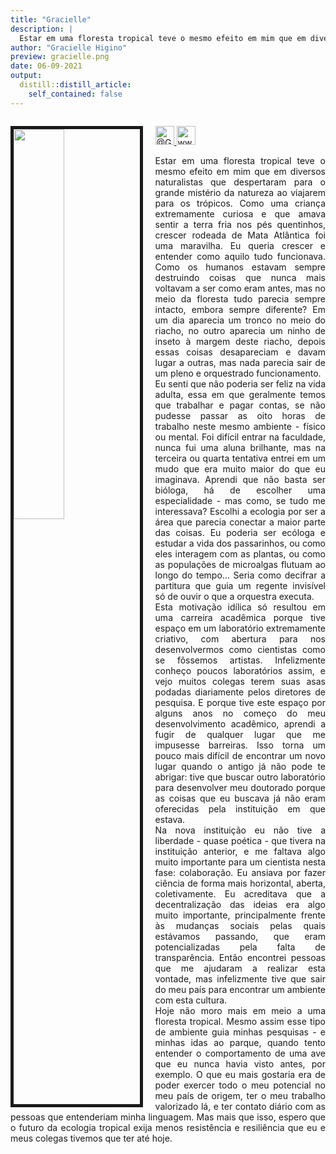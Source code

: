 ```yaml
---
title: "Gracielle"
description: |
  Estar em uma floresta tropical teve o mesmo efeito em mim que em diversos naturalistas que despertaram para o grande mistério da natureza ao viajarem para os trópicos.
author: "Gracielle Higino"
preview: gracielle.png
date: 06-09-2021
output:
  distill::distill_article:
    self_contained: false
---
```



<div style="float:left; text-align: justify">
<img src="gracielle.png" style="width:40%; border:5px solid; margin-right: 20px" align="left">


<a href="https://twitter.com/GracielleHigino">
<img src="tt.png" alt="@GracielleHigino" width="30"/>
</a>
<a href="https://www.linkedin.com/in/graciellehigino">
<img src="li.png" alt="www.linkedin.com/in/graciellehigino" width="30" />
</a>

Estar em uma floresta tropical teve o mesmo efeito em mim que em diversos naturalistas que despertaram para o grande mistério da natureza ao viajarem para os trópicos. Como uma criança extremamente curiosa e que amava sentir a terra fria nos pés quentinhos, crescer rodeada de Mata Atlântica foi uma maravilha. Eu queria crescer e entender como aquilo tudo funcionava. Como os humanos estavam sempre destruindo coisas que nunca mais voltavam a ser como eram antes, mas no meio da floresta tudo parecia sempre intacto, embora sempre diferente? Em um dia aparecia um tronco no meio do riacho, no outro aparecia um ninho de inseto à margem deste riacho, depois essas coisas desapareciam e davam lugar a outras, mas nada parecia sair de um pleno e orquestrado funcionamento.  
Eu senti que não poderia ser feliz na vida adulta, essa em que geralmente temos que trabalhar e pagar contas, se não pudesse passar as oito horas de trabalho neste mesmo ambiente - físico ou mental. Foi difícil entrar na faculdade, nunca fui uma aluna brilhante, mas na terceira ou quarta tentativa entrei em um mudo que era muito maior do que eu imaginava. Aprendi que não basta ser bióloga, há de escolher uma especialidade - mas como, se tudo me interessava? Escolhi a ecologia por ser a área que parecia conectar a maior parte das coisas. Eu poderia ser ecóloga e estudar a vida dos passarinhos, ou como eles interagem com as plantas, ou como as populações de microalgas flutuam ao longo do tempo... Seria como decifrar a partitura que guia um regente invisível só de ouvir o que a orquestra executa.  
Esta motivação idílica só resultou em uma carreira acadêmica porque tive espaço em um laboratório extremamente criativo, com abertura para nos desenvolvermos como cientistas como se fôssemos artistas. Infelizmente conheço poucos laboratórios assim, e vejo muitos colegas terem suas asas podadas diariamente pelos diretores de pesquisa. E porque tive este espaço por alguns anos no começo do meu desenvolvimento acadêmico, aprendi a fugir de qualquer lugar que me impusesse barreiras. Isso torna um pouco mais difícil de encontrar um novo lugar quando o antigo já não pode te abrigar: tive que buscar outro laboratório para desenvolver meu doutorado porque as coisas que eu buscava já não eram oferecidas pela instituição em que estava.  
Na nova instituição eu não tive a liberdade - quase poética - que tivera na instituição anterior, e me faltava algo muito importante para um cientista nesta fase: colaboração. Eu ansiava por fazer ciência de forma mais horizontal, aberta, coletivamente. Eu acreditava que a decentralização das ideias era algo muito importante, principalmente frente às mudanças sociais pelas quais estávamos passando, que eram potencializadas pela falta de transparência. Então encontrei pessoas que me ajudaram a realizar esta vontade, mas infelizmente tive que sair do meu país para encontrar um ambiente com esta cultura.  
Hoje não moro mais em meio a uma floresta tropical. Mesmo assim esse tipo de ambiente guia minhas pesquisas - e minhas idas ao parque, quando tento entender o comportamento de uma ave que eu nunca havia visto antes, por exemplo. O que eu mais gostaria era de poder exercer todo o meu potencial no meu país de origem, ter o meu trabalho valorizado lá, e ter contato diário com as pessoas que entenderiam minha linguagem. Mas mais que isso, espero que o futuro da ecologia tropical exija menos resistência e resiliência que eu e meus colegas tivemos que ter até hoje.

</div> 

--- 
